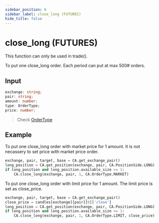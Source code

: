 ```yaml
---
sidebar_position: 6
sidebar_label: close_long (FUTURES)
hide_title: false
---
```



# close_long (FUTURES)

<Highlight color="#ffba00"> This function can only be used in trade(). </Highlight>

To put one close_long order. Each period can put at max 500# orders.

## Input

```typescript
exchange: string;
pair: string;
amount: number;
type: OrderType;
price: number;
```

> Check [OrderType](/docs/developer/api/python/ca-objects/order-type)

## Example

To put one close_long order with market price for 1 amount. It is not necassery to set price with market price order.

```python
exchange, pair, target, base = CA.get_exchange_pair()
long_position = CA.get_position(exchange, pair, CA.PositionSide.LONG)
if long_position and long_position.available_size >= 1:
    CA.close_long(exchange, pair, 1, CA.OrderType.MARKET)
```

To put one close_long order with limit price for 1 amount. The limit price is set as close_price.

```python
exchange, pair, target, base = CA.get_exchange_pair()
close_price = candles[exchange][pair][0]['close']
long_position = CA.get_position(exchange, pair, CA.PositionSide.LONG)
if long_position and long_position.available_size >= 1:
    CA.close_long(exchange, pair, 1, CA.OrderType.LIMIT, close_price)
```
